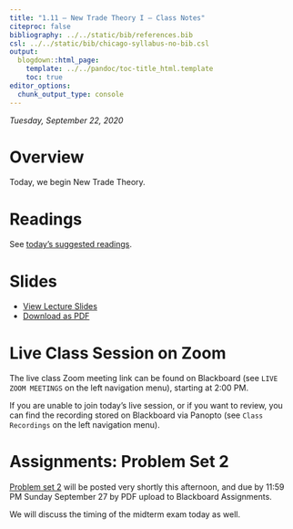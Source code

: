 ```yaml
---
title: "1.11 — New Trade Theory I — Class Notes"
citeproc: false
bibliography: ../../static/bib/references.bib
csl: ../../static/bib/chicago-syllabus-no-bib.csl
output:
  blogdown::html_page:
    template: ../../pandoc/toc-title_html.template
    toc: true
editor_options: 
  chunk_output_type: console
---
```


*Tuesday, September 22, 2020*

# Overview

Today, we begin New Trade Theory.

# Readings

See [today's suggested readings](/reading/1.10-reading).

# Slides

- [<i class="fas fa-chalkboard-teacher"></i> View Lecture Slides](/slides/1.11-slides.html)
- [<i class="fas fa-file-pdf"></i> Download as PDF](/slides/1.11-slides.pdf)

# Live Class Session on Zoom

The live class <i class="fas fa-video"></i> Zoom meeting link can be found on Blackboard (see `LIVE ZOOM MEETINGS` on the left navigation menu), starting at 2:00 PM.

If you are unable to join today's live session, or if you want to review, you can find the recording stored on Blackboard via Panopto (see `Class Recordings` on the left navigation menu).

# Assignments: Problem Set 2

[Problem set 2](/assignment/01-problem-set) will be posted very shortly this afternoon, and due by 11:59 PM Sunday September 27 by PDF upload to Blackboard Assignments.

We will discuss the timing of the midterm exam today as well.